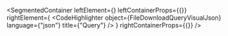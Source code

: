 
<SegmentedContainer
  leftElement={<FileDownloadQueryDesc />}
  leftContainerProps={{}}
  rightElement={
    <CodeHighlighter
      object={FileDownloadQueryVisualJson}
      language={"json"}
      title={"Query"}
    />
  }
  rightContainerProps={{}}
/>
